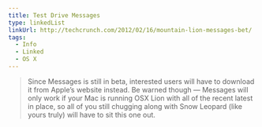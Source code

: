 ```yaml
---
title: Test Drive Messages
type: linkedList
linkUrl: http://techcrunch.com/2012/02/16/mountain-lion-messages-bet/
tags:
  - Info
  - Linked
  - OS X
---
```


> Since Messages is still in beta, interested users will have to download it from Apple’s website instead. Be warned though — Messages will only work if your Mac is running OSX Lion with all of the recent latest in place, so all of you still chugging along with Snow Leopard (like yours truly) will have to sit this one out.

